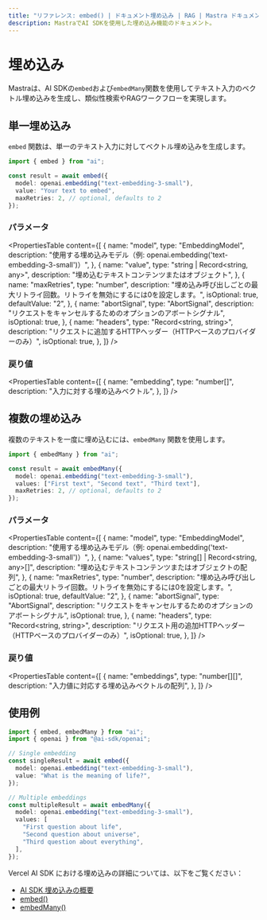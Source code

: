 ```yaml
---
title: "リファレンス: embed() | ドキュメント埋め込み | RAG | Mastra ドキュメント"
description: MastraでAI SDKを使用した埋め込み機能のドキュメント。
---
```




# 埋め込み

Mastraは、AI SDKの`embed`および`embedMany`関数を使用してテキスト入力のベクトル埋め込みを生成し、類似性検索やRAGワークフローを実現します。



## 単一埋め込み

`embed` 関数は、単一のテキスト入力に対してベクトル埋め込みを生成します。

```typescript
import { embed } from "ai";

const result = await embed({
  model: openai.embedding("text-embedding-3-small"),
  value: "Your text to embed",
  maxRetries: 2, // optional, defaults to 2
});
```

### パラメータ

<PropertiesTable
  content={[
    {
      name: "model",
      type: "EmbeddingModel",
      description:
        "使用する埋め込みモデル（例: openai.embedding('text-embedding-3-small')）",
    },
    {
      name: "value",
      type: "string | Record<string, any>",
      description: "埋め込むテキストコンテンツまたはオブジェクト",
    },
    {
      name: "maxRetries",
      type: "number",
      description:
        "埋め込み呼び出しごとの最大リトライ回数。リトライを無効にするには0を設定します。",
      isOptional: true,
      defaultValue: "2",
    },
    {
      name: "abortSignal",
      type: "AbortSignal",
      description: "リクエストをキャンセルするためのオプションのアボートシグナル",
      isOptional: true,
    },
    {
      name: "headers",
      type: "Record<string, string>",
      description:
        "リクエストに追加するHTTPヘッダー（HTTPベースのプロバイダーのみ）",
      isOptional: true,
    },
  ]}
/>

### 戻り値

<PropertiesTable
  content={[
    {
      name: "embedding",
      type: "number[]",
      description: "入力に対する埋め込みベクトル",
    },
  ]}
/>



## 複数の埋め込み

複数のテキストを一度に埋め込むには、`embedMany` 関数を使用します。

```typescript
import { embedMany } from "ai";

const result = await embedMany({
  model: openai.embedding("text-embedding-3-small"),
  values: ["First text", "Second text", "Third text"],
  maxRetries: 2, // optional, defaults to 2
});
```

### パラメータ

<PropertiesTable
  content={[
    {
      name: "model",
      type: "EmbeddingModel",
      description:
        "使用する埋め込みモデル（例: openai.embedding('text-embedding-3-small')）",
    },
    {
      name: "values",
      type: "string[] | Record<string, any>[]",
      description: "埋め込むテキストコンテンツまたはオブジェクトの配列",
    },
    {
      name: "maxRetries",
      type: "number",
      description:
        "埋め込み呼び出しごとの最大リトライ回数。リトライを無効にするには0を設定します。",
      isOptional: true,
      defaultValue: "2",
    },
    {
      name: "abortSignal",
      type: "AbortSignal",
      description: "リクエストをキャンセルするためのオプションのアボートシグナル",
      isOptional: true,
    },
    {
      name: "headers",
      type: "Record<string, string>",
      description:
        "リクエスト用の追加HTTPヘッダー（HTTPベースのプロバイダーのみ）",
      isOptional: true,
    },
  ]}
/>

### 戻り値

<PropertiesTable
  content={[
    {
      name: "embeddings",
      type: "number[][]",
      description:
        "入力値に対応する埋め込みベクトルの配列",
    },
  ]}
/>



## 使用例

```typescript
import { embed, embedMany } from "ai";
import { openai } from "@ai-sdk/openai";

// Single embedding
const singleResult = await embed({
  model: openai.embedding("text-embedding-3-small"),
  value: "What is the meaning of life?",
});

// Multiple embeddings
const multipleResult = await embedMany({
  model: openai.embedding("text-embedding-3-small"),
  values: [
    "First question about life",
    "Second question about universe",
    "Third question about everything",
  ],
});
```

Vercel AI SDK における埋め込みの詳細については、以下をご覧ください：

- [AI SDK 埋め込みの概要](https://sdk.vercel.ai/docs/ai-sdk-core/embeddings)
- [embed()](https://sdk.vercel.ai/docs/reference/ai-sdk-core/embed)
- [embedMany()](https://sdk.vercel.ai/docs/reference/ai-sdk-core/embed-many)
